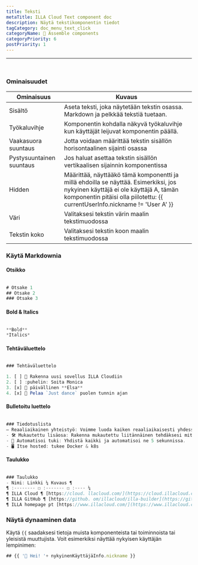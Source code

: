```yaml
---
title: Teksti
metaTitle: ILLA Cloud Text component doc
description: Näytä tekstikomponentin tiedot
tagCategory: doc_menu_text_click
categoryName: 🧬 Assemble components
categoryPriority: 6
postPriority: 1
---
```


* * *

## <Heading hidden>Teksti</Heading>

<img src='https://cdn.illacloud.com/official-website/img/docs/assemble/text1.png' alt="" />

### Ominaisuudet

| Ominaisuus               | Kuvaus                                                                                                                                                                                                          |
| ------------------------ | --------------------------------------------------------------------------------------------------------------------------------------------------------------------------------------------------------------- |
| Sisältö                  | Aseta teksti, joka näytetään tekstin osassa. Markdown ja pelkkää tekstiä tuetaan.                                                                                                                               |
| Työkaluvihje             | Komponentin kohdalla näkyvä työkaluvihje kun käyttäjät leijuvat komponentin päällä.                                                                                                                             |
| Vaakasuora suuntaus      | Jotta voidaan määrittää tekstin sisällön horisontaalinen sijainti osassa                                                                                                                                        |
| Pystysuuntainen suuntaus | Jos haluat asettaa tekstin sisällön vertikaalisen sijainnin komponentissa                                                                                                                                       |
| Hidden                   | Määrittää, näyttääkö tämä komponentti ja millä ehdoilla se näyttää. Esimerkiksi, jos nykyinen käyttäjä ei ole käyttäjä A, tämän komponentin pitäisi olla piilotettu: {{ currentUserInfo.nickname != 'User A' }} |
| Väri                     | Valitaksesi tekstin värin maalin tekstimuodossa                                                                                                                                                                 |
| Tekstin koko             | Valitaksesi tekstin koon maalin tekstimuodossa                                                                                                                                                                  |

### Käytä Markdownia

#### Otsikko

<img src='https://cdn.illacloud.com/official-website/img/docs/assemble/text2.png' alt="" />

```jsx
# Otsake 1
## Otsake 2
### Otsake 3
```

#### Bold & Italics

<img src='https://cdn.illacloud.com/official-website/img/docs/assemble/text3.png' alt="" />

```jsx
**Bold**
*Italics*
```

#### Tehtäväluettelo

<img src='https://cdn.illacloud.com/official-website/img/docs/assemble/text4.png' alt="" />

```jsx
### Tehtäväluettelo

1. [ ] 🚀 Rakenna uusi sovellus ILLA Cloudiin
2. [ ] :puhelin: Soita Monica
3. [x] 🍷 päivällinen **Elsa**
4. [x] 💃 Pelaa `Just dance` puolen tunnin ajan
```

#### Bulletoitu luettelo

<img src='https://cdn.illacloud.com/official-website/img/docs/assemble/text5.png' alt="" />

```jsx
### Tiedotuslista
– Reaaliaikainen yhteistyö: Voimme luoda kaiken reaaliaikaisesti yhdessä.
- 🛠️ Mukautettu lisäosa: Rakenna mukautettu liitännäinen tehdäksesi mitä haluat.
- 🤖 Automatisoi tuki: Yhdistä kaikki ja automatisoi ne 5 sekunnissa.
- 🖥️ Itse hosted: tukee Docker & k8s
```

#### Taulukko

<img src='https://cdn.illacloud.com/official-website/img/docs/assemble/text6.png' alt="" />

```jsx
### Taulukko
- Nimi: Linkki ¼ Kuvaus ¶
¶ :-------- ☐ :------- ☐ :---- ¼
¶ ILLA Cloud ¶ [https://cloud. llacloud.com/](https://cloud.illacloud.com/) ¶ Build apps on ILLA Cloud¶
¶ ILLA GitHub ¶ [https://github. om/illacloud/illa-builder](https://github.com/illacloud/illa-builder) ¶ Star us GitHub¶
¶ ILLA homepage pt [https://www.illacloud.com/](https://www.illacloud.com/) ¶ ILLA Cloud Offical -sivusto
```

### Näytä dynaaminen data

Käytä `{{` saadaksesi tietoja muista komponenteista tai toiminnoista tai yleisistä muuttujista. Voit esimerkiksi näyttää nykyisen käyttäjän lempinimen:

```jsx
## {{ '👋 Hei! '+ nykyinenKäyttäjäInfo.nickname }}
```

